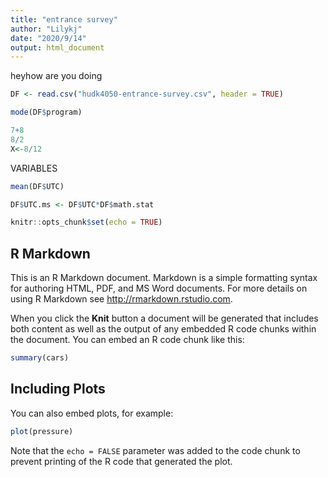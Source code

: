 ```yaml
---
title: "entrance survey"
author: "Lilykj"
date: "2020/9/14"
output: html_document
---
```

heyhow are you doing
```r
DF <- read.csv("hudk4050-entrance-survey.csv", header = TRUE)

mode(DF$program)
```
```r
7+8
8/2
X<-8/12

```

VARIABLES
```r
mean(DF$UTC)
```
```r
DF$UTC.ms <- DF$UTC*DF$math.stat
```




```r
knitr::opts_chunk$set(echo = TRUE)
```

## R Markdown

This is an R Markdown document. Markdown is a simple formatting syntax for authoring HTML, PDF, and MS Word documents. For more details on using R Markdown see <http://rmarkdown.rstudio.com>.

When you click the **Knit** button a document will be generated that includes both content as well as the output of any embedded R code chunks within the document. You can embed an R code chunk like this:

```r
summary(cars)
```

## Including Plots

You can also embed plots, for example:

```r
plot(pressure)
```

Note that the `echo = FALSE` parameter was added to the code chunk to prevent printing of the R code that generated the plot.
